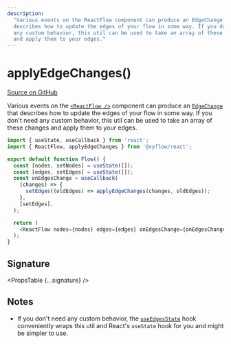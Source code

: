 ```yaml
---
description:
  "Various events on the ReactFlow component can produce an EdgeChange that
  describes how to update the edges of your flow in some way. If you don't need
  any custom behavior, this util can be used to take an array of these changes
  and apply them to your edges."
---
```



# applyEdgeChanges()

[Source on GitHub](https://github.com/xyflow/xyflow/blob/main/packages/react/src/utils/changes.ts/#L167)

Various events on the [`<ReactFlow />`](/api-reference/react-flow) component can produce an
[`EdgeChange`](/api-reference/types/edge-change) that describes how to update the edges of your
flow in some way. If you don't need any custom behavior, this util can be used to
take an array of these changes and apply them to your edges.

```js
import { useState, useCallback } from 'react';
import { ReactFlow, applyEdgeChanges } from '@xyflow/react';

export default function Flow() {
  const [nodes, setNodes] = useState([]);
  const [edges, setEdges] = useState([]);
  const onEdgesChange = useCallback(
    (changes) => {
      setEdges((oldEdges) => applyEdgeChanges(changes, oldEdges));
    },
    [setEdges],
  );

  return (
    <ReactFlow nodes={nodes} edges={edges} onEdgesChange={onEdgesChange} />
  );
}
```

## Signature

<PropsTable {...signature} />

## Notes

- If you don't need any custom behavior, the [`useEdgesState`](/api-reference/hooks/use-edges-state)
  hook conveniently wraps this util and React's `useState` hook for you and might
  be simpler to use.
